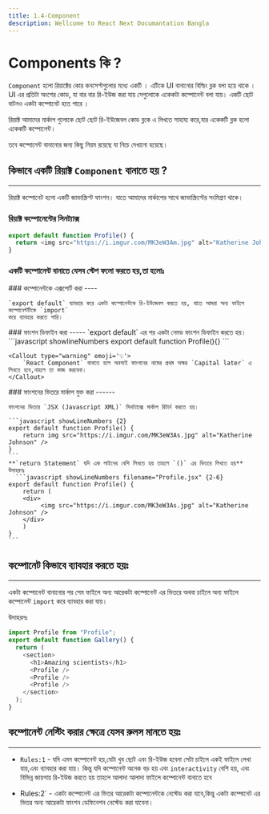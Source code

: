 ```yaml
---
title: 1.4-Component
description: Wellcome to React Next Documantation Bangla
---
```



## <h1 className="bg-gradient-to-r from-blue-500 to-purple-500 inline-block text-transparent bg-clip-text text-5xl"> Components কি ?</h1>

`Component` হলো রিয়াক্টের কোর কনসেপ্টগুলোর মধ্যে একটি । এটিকে UI বানানোর বিল্ডিং ব্লক বলা হয়ে থাকে । UI এর প্রতিটা অংশের কোড, যা বার বার রি-ইউজ করা যায় সেগুলোকে একেকটা কম্পোনেন্ট বলা যায়। একটি ছোট বাটনও একটা কম্পোনেট হতে পারে ।

রিয়াক্ট আমাদের মার্কাপ গুলোকে ছোট ছোট রি-ইউজেবল কোড ব্লকে এ লিখতে সাহায্য করে,যার একেকটি ব্লক হলো একেকটি কম্পোনেন্ট।

তবে কম্পোনেন্ট বানানোর জন্য কিছু নিয়ম রয়েছে যা নিচে দেখানো হয়েছে।

## কিভাবে একটি রিয়াক্ট `Component` বানাতে হয় ?

---

রিয়াক্ট কম্পোনেট হলো একটি জাভাস্ক্রিপ্ট ফাংশন। যাতে আমাদের মার্কাপের সাথে জাভাস্ক্রিপ্টের সংমিশ্রণ থাকে।

### রিয়াক্ট কম্পোনেন্টের সিনট্যাক্স

```javascript showLineNumbers filename="profile.jsx"
export default function Profile() {
  return <img src="https://i.imgur.com/MK3eW3Am.jpg" alt="Katherine Johnson" />;
}
```

### একটি কম্পোনেন্ট বানাতে যেসব স্টেপ ফলো করতে হয়,তা হলোঃ

<Steps>
<Step>
    ### কম্পোনেন্টকে এক্সপোর্ট করা
    ----

    `export default` ব্যাবহার করে একটা কম্পোনেন্টকে রি-ইউজেবল করতে হয়, যাতে আমরা অন্য ফাইলে কম্পোনেন্টটিকে `import`
    করে ব্যাবহার করতে পারি।

</Step>
<Step>
    ### ফাংশন ডিফাইন করা
    -----
    `export default` এর পর একটা নেমড ফাংশন ডিফাইন করতে হয়।
    ```javascript showlineNumbers
        export default function Profile(){}
    ```

    <Callout type="warning" emoji='💡'>
        `React Component` বানাতে হলে অবশ্যই ফাংশনের নামের প্রথম অক্ষর `Capital later` এ লিখতে হবে,নাহলে তা কাজ করবেনা।
    </Callout>

</Step>
<Step>
    ### ফাংশনের ভিতরে মার্কাপ যুক্ত করা
    ------

    ফাংশনের ভিতরে `JSX (Javascript XML)` সিনট্যাক্সে মার্কাপ রিটার্ন করতে হয়।

    ```javascript showLineNumbers {2}
    export default function Profile() {
        return img src="https://i.imgur.com/MK3eW3As.jpg" alt="Katherine Johnson" />
    }
    ```
    **`return Statement` যদি এক লাইনের বেশি লিখতে হয় তাহলে `()` এর ভিতরে লিখতে হয়**
    উদাহরণঃ
      ```javascript showLineNumbers filename="Profile.jsx" {2-6}
    export default function Profile() {
        return (
        <div>
             <img src="https://i.imgur.com/MK3eW3As.jpg" alt="Katherine Johnson" />
        </div>
        )
    }
    ```

</Step>
</Steps>

## কম্পোনেট কিভাবে ব্যাবহার করতে হয়ঃ

---

একটা কম্পোনেন্ট বানানোর পর সেম ফাইলে অন্য আরেকটা কম্পোনেন্ট এর ভিতরে অথবা চাইলে অন্য ফাইলে কম্পোনেন্ট `import` করে ব্যাবহার করা যায়।

উদাহরনঃ

```javascript showLineNumbers filename="Gallery.jsx"
import Profile from "Profile";
export default function Gallery() {
  return (
    <section>
      <h1>Amazing scientists</h1>
      <Profile />
      <Profile />
      <Profile />
    </section>
  );
}
```

## কম্পোনেন্ট নেস্টিং করার ক্ষেত্রে যেসব রুলস মানতে হয়ঃ

---

- `Rules:1` - যদি এমন কম্পোনেন্ট হয়,যেটা খুব ছোট এবং রি-ইউজ হবেনা সেটা চাইলে একই ফাইলে লেখা যায়,এবং ব্যাবহার করা যায়। কিন্তু যদি কম্পোনেন্ট অনেক বড় হয় এবং `interactivity` বেশি হয়, এবং বিভিন্ন জায়গায় রি-ইউজ করতে হয় তাহলে আলাদা আলাদা ফাইলে কম্পোনেন্ট বানাতে হবে

- Rules:2` - একটা কম্পোনেন্ট এর ভিতর আরেকটা কম্পোনেন্টকে নেস্টেড করা যাবে,কিন্তু একটা কম্পোনেট এর ভিতর অন্য আরেকটা ফাংশন ডেফিনেশন নেস্টেড করা যাবেনা।
